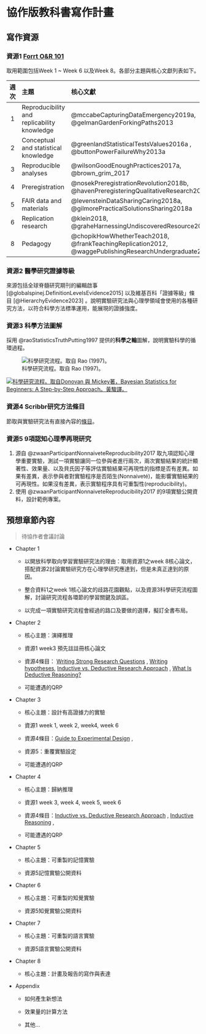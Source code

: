 # 協作版教科書寫作計畫 {#textbook}

## 寫作資源

### 資源1 [Forrt O&R 101](https://docs.google.com/document/d/1pfFro5MbwBHzzXTeM_lE1gjFuq7AnnKWSDWkVwOBAtE/edit#heading=h.9uywlkccaw1)

取用範圍包括Week 1 \~ Week 6 以及Week 8。各部分主題與核心文獻列表如下。

| 週次 | 主題                                        | 核心文獻                                                                                             |
|:---------------:|:-------------------|:----------------------------------|
|  1   | Reproducibility and replicability knowledge | @mccabeCapturingDataEmergency2019a, @gelmanGardenForkingPaths2013                                    |
|  2   | Conceptual and statistical knowledge        | @greenlandStatisticalTestsValues2016a , @buttonPowerFailureWhy2013a                                  |
|  3   | Reproducible analyses                       | @wilsonGoodEnoughPractices2017a, @brown_grim_2017                                                    |
|  4   | Preregistration                             | @nosekPreregistrationRevolution2018b, @havenPreregisteringQualitativeResearch2019                    |
|  5   | FAIR data and materials                     | @levensteinDataSharingCaring2018a, @gilmorePracticalSolutionsSharing2018a                            |
|  6   | Replication research                        | @klein2018, @graheHarnessingUndiscoveredResource2012                                                 |
|  8   | Pedagogy                                    | @chopikHowWhetherTeach2018, @frankTeachingReplication2012, @waggePublishingResearchUndergraduate2019 |

### 資源2 醫學研究證據等級

來源包括全球脊髓研究期刊的編輯啟事 [@globalspinej.DefinitionLevelsEvidence2015] 以及維基百科「證據等級」條目 [@HierarchyEvidence2023] 。說明實驗研究法與心理學領域會使用的各種研究方法，以符合科學方法標準運用，能展現的證據強度。

### 資源3 科學方法圖解

採用 @raoStatisticsTruthPutting1997 提供的**科學之輪**圖解，說明實驗科學的循環過程。

![科學研究流程。取自 Rao (1997)。](images/scimethod.png){fig-align="center"}

[![科學研究流程。取自Donovan 與 Mickey著，Bayesian Statistics for Beginners: A Step-by-Step Approach。黃駿譯。](images/scimethod_color.JPG)](https://www.tenlong.com.tw/products/9789863127468)

### 資源4 Scribbr研究方法條目

節取與實驗研究法有直接內容的[條目](https://www.scribbr.com/category/methodology/)。

### 資源5 9項認知心理學再現研究

1.  源自 @zwaanParticipantNonnaiveteReproducibility2017 取九項認知心理學重要實驗，測試一項實驗讓同一位參與者進行兩次，兩次實驗結果的統計顯著性、效果量、以及貝氏因子等評估實驗結果可再現性的指標是否有差異。如果有差異，表示參與者對實驗程序是否陌生(Nonnaiveté)，能影響實驗結果的可再現性。如果沒有差異，表示實驗程序具有可重製性(reproducibility)。
2.  使用 @zwaanParticipantNonnaiveteReproducibility2017 的9項實驗公開資料，設計範例專案。

## 預想章節內容

> 待協作者會議討論

-   Chapter 1

    -   以開放科學取向學習實驗研究法的理由：取用資源1之week 8核心論文，搭配資源2討論實驗研究方在心理學研究應達到，但是未真正達到的原因。

    -   整合資料1之week 1核心論文的歧路花園觀點，以及資源3科學研究流程圖解，討論研究流程各環節的學習關鍵及誤區。

    -   以完成一項實驗研究流程會經過的路口及要做的選擇，擬訂全書布局。

-   Chapter 2

    -   核心主題：演繹推理

    -   資源1 week3 預先註註冊核心論文

    -   資源4條目： [Writing Strong Research Questions](https://www.scribbr.com/research-process/research-questions/) , [Writing hypotheses](https://www.scribbr.com/methodology/hypothesis/), [Inductive vs. Deductive Research Approach](https://www.scribbr.com/methodology/inductive-deductive-reasoning/) , [What Is Deductive Reasoning?](https://www.scribbr.com/methodology/deductive-reasoning/)

    -   可能遭遇的QRP

-   Chapter 3

    -   核心主題：設計有高證據力的實驗

    -   資源1 week 1, week 2, week4, week 6

    -   資源4條目：[Guide to Experimental Design](https://www.scribbr.com/methodology/experimental-design/) ,

    -   資源5：重覆實驗設定

    -   可能遭遇的QRP

-   Chapter 4

    -   核心主題：歸納推理

    -   資源1 week 3, week 4, week 5, week 6

    -   資源4條目：[Inductive vs. Deductive Research Approach](https://www.scribbr.com/methodology/inductive-deductive-reasoning/) , [Inductive Reasoning](https://www.scribbr.com/methodology/inductive-reasoning/) ,

    -   可能遭遇的QRP

-   Chapter 5

    -   核心主題：可重製的記憶實驗

    -   資源5記憶實驗公開資料

```{=html}
<!-- -->
```
-   Chapter 6

    -   核心主題：可重製的知覺實驗

    -   資源5知覺實驗公開資料

-   Chapter 7

    -   核心主題：可重製的語言實驗

    -   資源5語言實驗公開資料

-   Chapter 8

    -   核心主題：計畫及報告的寫作與表達

-   Appendix

    -   如何產生新想法

    -   效果量的計算方法

    -   其他...
